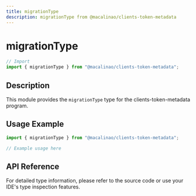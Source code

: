 ```yaml
---
title: migrationType
description: migrationType from @macalinao/clients-token-metadata
---
```


# migrationType

```typescript
// Import
import { migrationType } from "@macalinao/clients-token-metadata";
```

## Description

This module provides the `migrationType` type for the clients-token-metadata program.

## Usage Example

```typescript
import { migrationType } from "@macalinao/clients-token-metadata";

// Example usage here
```

## API Reference

For detailed type information, please refer to the source code or use your IDE's type inspection features.
